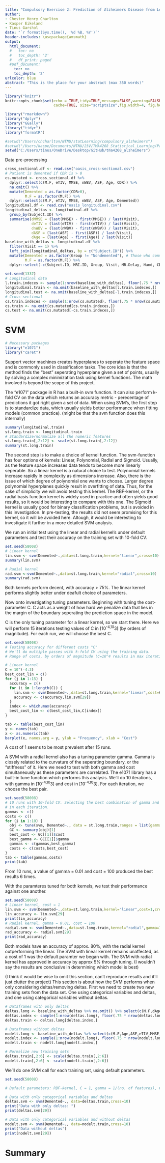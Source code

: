 ```yaml
---
title: "Compulsory Exercise 2: Prediction of Alzheimers Disease from Longitudinal MRI Data"
author:
- Chester Henry Charlton
- Kasper Eikeland
- Tinus Garshol
date: "`r format(Sys.time(), '%d %B, %Y')`"
header-includes: \usepackage{amsmath}
output:
  html_document:
  #   toc: no
  #   toc_depth: '2'
  #   df_print: paged
  #pdf_document:
    toc: no
    toc_depth: '2'
urlcolor: blue
abstract: "This is the place for your abstract (max 350 words)"
---
```

  
```r
library("knitr")
knitr::opts_chunk$set(echo = TRUE,tidy=TRUE,message=FALSE,warning=FALSE,strip.white=TRUE,prompt=FALSE, 
                      cache=TRUE, size="scriptsize",fig.width=4, fig.height=3,fig.align = "center")

```

```r
library("rmarkdown")
library("dplyr")
library("GGally")
library("tidyr")
library("formatR")
```

```r
#setwd("/Users/chcharlton/NTNU/statLearning/compulsory_alzheimers")
#setwd("/Users/kaspe/Documents/NTNU/23V/TMA4268_Statistical_Learning/Projects/tma4268_alzheimers")
setwd("C:/Users/tinus/OneDrive/Desktop/GitHub/tma4268_alzheimers")
```

Data pre-processing
```r
cross_sectional.df <- read.csv("oasis_cross-sectional.csv")
# Patient is demented if CDR is > 0
cs.mutated <- cross_sectional.df %>%
  dplyr::select(c(M.F, eTIV, MMSE, nWBV, ASF, Age, CDR)) %>%
  na.omit() %>%
  mutate(Demented = as.factor(CDR>0),
         M.F = as.factor(M.F)) %>%
  dplyr::select(c(M.F, eTIV, MMSE, nWBV, ASF, Age, Demented))
longitudinal.df <- read.csv("oasis_longitudinal.csv")
longitudinal_deltas <- longitudinal.df %>% 
  group_by(Subject.ID) %>%
  summarise(dMMSE = (last(MMSE) - first(MMSE)) / last(Visit), 
            deTIV = (last(eTIV) - first(eTIV)) / last(Visit),
            dnWBV = (last(nWBV) - first(nWBV)) / last(Visit),
            dASF = (last(ASF) - first(ASF)) / last(Visit),
            dAge = (last(Age) - first(Age)) / last(Visit))
baseline_with_deltas <- longitudinal.df %>%
  filter(Visit == 1) %>%
  left_join(longitudinal_deltas, by = c("Subject.ID")) %>%
  mutate(Demented = as.factor(Group != "Nondemented"), # Those who converted became demented
         M.F = as.factor(M.F)) %>% 
  dplyr::select(-c(Subject.ID, MRI.ID, Group, Visit, MR.Delay, Hand, CDR, SES)) 
  
set.seed(1337)
# Longitudinal data
l.train.indeces <- sample(1:nrow(baseline_with_deltas), floor(.75 * nrow(baseline_with_deltas)))
longitudinal.train <- na.omit(baseline_with_deltas[l.train.indeces,])
longitudinal.test <- na.omit(baseline_with_deltas[-l.train.indeces,])
# Cross-sectional
cs.train.indeces <- sample(1:nrow(cs.mutated), floor(.75 * nrow(cs.mutated)))
cs.train <- na.omit(cs.mutated[cs.train.indeces,])
cs.test <- na.omit(cs.mutated[-cs.train.indeces,])
```

# SVM
```r
# Necessary packages
library("e1071")
library("caret")
```
Support vector machines creates hyperplanes to seperate the feature space and is commonly used in classification tasks. 
The core idea is that the method finds the "best" seperating hyperplane given a set of points,
usually by solving a complex minimization task using kernel functions. 
The math involved is beyond the scope of this project. 

The "e1071" package in R has a built-in svm function. 
It can also perform k-fold CV on the data which returns an accuracy metric - perecentage of predictions it got right given a set of data.
When using SVM's, the first step is to standardize data, which usually yields better performance when fitting models (common practice).
(might be that the svm function does this internally)
```r
summary(longitudinal.train)
st.long.train <- longitudinal.train
# Standardize/normalize all the numeric features
st.long.train[,2:12] <- scale(st.long.train[,2:12]) 
summary(st.long.train)
```
The second step is to make a choice of kernel function. 
The svm-function has four options of kernels: Linear, Polynomial, Radial and Sigmoid.
Usually, as the feature space increases data tends to become more linearly seperable. 
So a linear kernel is a natural choice to test.
Polynomial kernels increase rapidly in complexity as dimensions increase. 
Also, there is the issue of which degree of polynomial one wants to choose. 
Larger degree polynomial hyperplanes quickly result in overfitting of data. 
Thus, for the sake of simplicity we will avoid testing this kernel.
The RBF-kernel, or the radial basis function kernel is widely used in practice 
and often yields good results, so it would be interesting to compare with this one. 
The Sigmoid kernel is usually good for binary classification problems, but is avoided
in this investigation. In pre-testing, the results did not seem promising for this kernel,
so it will be avoided here. Altough, it would be interesting to investigate it further
in a more detailed SVM analysis.

We run an initial test using the linear and radial kernel's under default parameters and test their accuracy on the training set with 10-fold CV.
```r
set.seed(58008)
# Linear kernel
lin.svm <- svm(Demented~.,data=st.long.train,kernel="linear",cross=10)
summary(lin.svm)

# Radial kernel
rad.svm <-svm(Demented~.,data=st.long.train,kernel="radial",cross=10)
summary(rad.svm)
```
Both kernels perform decent, with accuracy > 75%. The linear kernel performs slightly better
under deafult choice of parameters. 

Now onto investigating tuning parameters.
Beginning with tuning the cost-parameter C. C acts as a weight of how hard we penalize
data that lies in the margin of the boundary seperating the prediction space in the model. 

C is the only tuning parameter for a linear kernel, so we start there.
Here we will perform 15 iterations testing values of C in [10^-4,10^3] (by orders of magnitude).
For each run, we will choose the best C. 
```r
set.seed(58008)
# Testing accuracy for different costs "C" 
# We'll do multiple passes with k-fold CV using the training data. 
# Range of costs, by orders of magnitude (C=10^4 results in max iteration problems)

# Linear kernel
C = 10^(-4:3)
best_cost_lin = c()
for (j in 1:15) {
  accuracy = c()
  for (i in 1:length(C)) {
    lin.svm <- svm(Demented~.,data=st.long.train,kernel="linear",cost=C[i],cross=10,scale=FALSE)
    accuracy <- c(accuracy,lin.svm[29])
  }
  index <- which.max(accuracy)
  best_cost_lin <- c(best_cost_lin,C[index])
}

tab <- table(best_cost_lin)
y <- names(tab)
x <- as.numeric(tab)
barplot(x, names.arg = y, ylab = "Frequency", xlab = "Cost")
``` 
A cost of 1 seems to be most prevalent after 15 runs.

A SVM with a radial kernel also has a tuning parameter gamma. Gamma is closely
related to the curvature of the seperating boundary, or the "stiffness" of it.
Here we need to test with both gamma and cost simultaneously as these parameters are correlated.
The e1071 library has a built-in tune function which performs this analysis.
We'll do 10 iterations, with gamma in [10^-4,10^3] and cost in [10^-4,10^3]. For each iteration, we choose the best pair.
```r
set.seed(58008)
# 10 runs with 10-fold CV. Selecting the best combination of gamma and C
# in each iteration.
gammas <- c()
costs <- c()
for (i in 1:10) {
  obj <- tune(svm, Demented~., data = st.long.train,ranges = list(gamma = 10^(-4:3), cost = 10^(-4:3)),tunecontrol = tune.control(cross=10))
  GC <- summary(obj)[1]
  best_cost <- GC[[1]]$cost
  best_gamma <- GC[[1]]$gamma
  gammas <- c(gammas,best_gamma)
  costs <- c(costs,best_cost)
}
tab <- table(gammas,costs)
print(tab)
```
From 10 runs, a value of gamma = 0.01 and cost = 100 produced the best results 6 times.

With the paramteres tuned for both kernels, we test their performance against one another.
```r
set.seed(58008)
# Linear kernel, cost = 1
lin.svm <- svm(Demented~.,data=st.long.train,kernel="linear",cost=1,cross=10)
lin_accuracy <- lin.svm[29]
print(lin_accuracy)
# Radial kernel, gamma = 0.01, cost = 100
radial.svm <- svm(Demented~.,data=st.long.train,kernel="radial",gamma=1e-02,cost=1e+02,cross=10)
rad_accuracy <- radial.svm[29]
print(rad_accuracy)
```
Both models have an accuracy of approx. 80%, with the radial kernel outperforming the linear.
The SVM with linear kernel remains unaffected, as a cost of 1 was the default paramter we began with.
The SVM with radial kernel has approved in accuracy by approx 5% through tuning.
(I wouldn't say the results are conclusive in determining which model is best)

(I think it would be wise to omit this section, can't reproduce results and it'll just clutter the project)
This section is about how the SVM performs when only considering deltas/removing deltas.
First we need to create two new training sets from the data set. One using categorical variables and deltas, 
and one using categorical variables without deltas.
```r
# Dataframes with only deltas
deltas.long <- baseline_with_deltas %>% na.omit() %>% select(c(M.F,dAge,dASF,deTIV,dMMSE,dnWBV,Demented)) 
deltas.index <- sample(1:nrow(deltas.long), floor(.75 * nrow(deltas.long)))
deltas.train <- deltas.long[deltas.index,]

# Dataframes without deltas
nodelt.long <- baseline_with_deltas %>% select(c(M.F,Age,ASF,eTIV,MMSE,nWBV,Demented)) %>% na.omit()
nodelt.index <- sample(1:nrow(nodelt.long), floor(.75 * nrow(nodelt.long)))
nodelt.train <- nodelt.long[nodelt.index,]

# Normalize new training sets
deltas.train[,2:6] <- scale(deltas.train[,2:6]) 
nodelt.train[,2:6] <- scale(nodelt.train[,2:6])
```

We'll do one SVM call for each training set, using default parameters.
```r
set.seed(58008)

# Default parameters: RBF-kernel, C = 1, gamma = 1/(no. of features), C-classification

# Data with only categorical variables and deltas
deltas.svm <- svm(Demented~., data=deltas.train,cross=10)
print("Data with only deltas: ")
print(deltas.svm[29])

# Data with only categorical variables and without deltas
nodelt.svm <- svm(Demented~., data=nodelt.train,cross=10)
print("Data without deltas")
print(nodelt.svm[29])
``` 

# Summary
